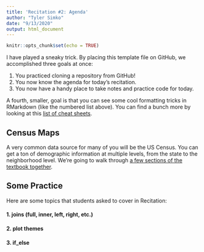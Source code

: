```yaml
---
title: 'Recitation #2: Agenda'
author: "Tyler Simko"
date: "9/13/2020"
output: html_document
---
```


```r
knitr::opts_chunk$set(echo = TRUE)
```

I have played a sneaky trick. By placing this template file on GitHub, we accomplished three goals at once:

1. You practiced cloning a repository from GitHub! 
2. You now know the agenda for today's recitation.
3. You now have a handy place to take notes and practice code for today. 

A fourth, smaller, goal is that you can see some cool formatting tricks in RMarkdown (like the numbered list above). You can find a bunch more by looking at this [list of cheat sheets](https://rstudio.com/resources/cheatsheets/).

## Census Maps

A very common data source for many of you will be the US Census. You can get a ton of demographic information at multiple levels, from the state to the neighborhood level. We're going to walk through [a few sections of the textbook together](https://davidkane9.github.io/PPBDS/maps.html). 

## Some Practice

Here are some topics that students asked to cover in Recitation:

#### 1. joins (full, inner, left, right, etc.)

#### 2. plot themes

#### 3. if_else